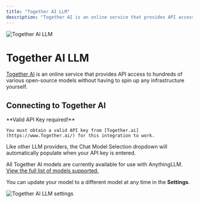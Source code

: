 ```yaml
---
title: "Together AI LLM"
description: "Together AI is an online service that provides API access to hundreds of various open-source models without having to spin up any infrastructure yourself."
---
```



<Image
  src="/images/anythingllm-setup/llm-configuration/cloud/together-ai/header-image.png"
  height={1080}
  width={1920}
  quality={100}
  alt="Together AI LLM"
/>

# Together AI LLM

[Together AI](https://www.together.ai/) is an online service that provides API access to hundreds of various open-source models without having to spin up any infrastructure yourself.

## Connecting to Together AI

<Callout type="info" emoji="️💡">
  **Valid API Key required!**

    You must obtain a valid API key from [Together.ai](https://www.Together.ai/) for this integration to work.

</Callout>

Like other LLM providers, the Chat Model Selection dropdown will automatically populate when your API key is entered.

All Together AI models are currently available for use with AnythingLLM. [View the full list of models supported.](https://docs.together.ai/docs/inference-models#chat-models)

You can update your model to a different model at any time in the **Settings**.

<Image
  src="/images/anythingllm-setup/llm-configuration/cloud/together-ai/togetherai-llm.png"
  height={1080}
  width={1920}
  quality={100}
  alt="Together AI LLM settings"
/>
